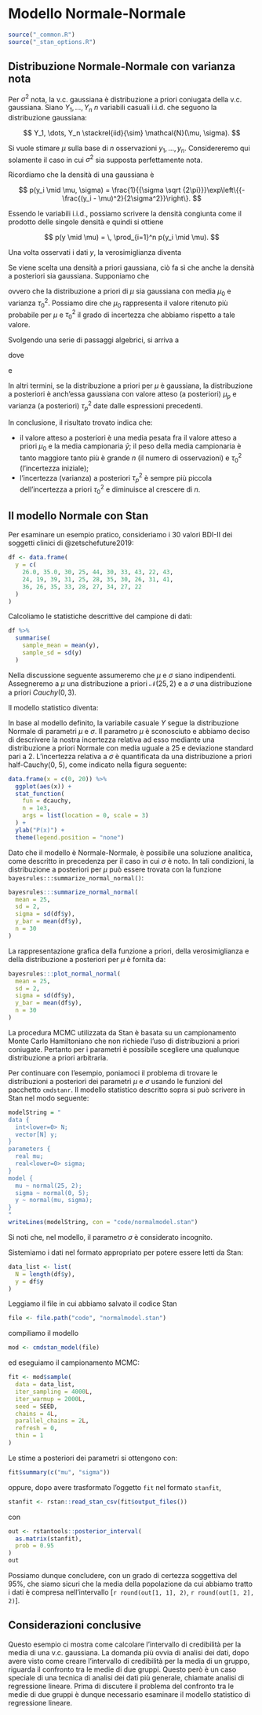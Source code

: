 # Modello Normale-Normale {#normal-normal-mod-stan}

```r
source("_common.R")
source("_stan_options.R")
```

## Distribuzione Normale-Normale con varianza nota

Per $\sigma^2$ nota, la v.c. gaussiana è distribuzione a priori coniugata della v.c. gaussiana. Siano $Y_1, \dots, Y_n$ $n$ variabili casuali i.i.d. che seguono la distribuzione gaussiana:

$$
Y_1, \dots, Y_n  \stackrel{iid}{\sim} \mathcal{N}(\mu, \sigma).
$$

Si vuole stimare $\mu$ sulla base di $n$ osservazioni $y_1, \dots, y_n$. Considereremo qui solamente il caso in cui $\sigma^2$ sia supposta perfettamente nota.

Ricordiamo che la densità di una gaussiana è

$$
p(y_i \mid \mu, \sigma) = \frac{1}{{\sigma \sqrt {2\pi}}}\exp\left\{{-\frac{(y_i - \mu)^2}{2\sigma^2}}\right\}.
$$

Essendo le variabili i.i.d., possiamo scrivere la densità congiunta come il prodotto delle singole densità e quindi si ottiene

$$
p(y \mid \mu) = \, \prod_{i=1}^n p(y_i \mid \mu).
$$

Una volta osservati i dati $y$, la verosimiglianza diventa 

\begin{align}
\mathcal{L}(\mu \mid y) =& \, \prod_{i=1}^n p(y_i \mid \mu) = \notag\\
& \frac{1}{{\sigma \sqrt {2\pi}}}\exp\left\{{-\frac{(y_1 - \mu)^2}{2\sigma^2}}\right\} \times \notag\\
 & \frac{1}{{\sigma \sqrt {2\pi}}}\exp\left\{{-\frac{(y_2 - \mu)^2}{2\sigma^2}}\right\} \times  \notag\\
& \vdots \notag\\
 & \frac{1}{{\sigma \sqrt {2\pi}}}\exp\left\{{-\frac{(y_n - \mu)^2}{2\sigma^2}}\right\}.
\end{align}

Se viene scelta una densità a priori gaussiana, ciò fa sì che anche la densità a posteriori sia gaussiana. Supponiamo che

\begin{equation}
p(\mu) = \frac{1}{{\tau_0 \sqrt {2\pi}}}\exp\left\{{-\frac{(\mu - \mu_0)^2}{2\tau_0^2}}\right\},
(\#eq:prior-mu-norm-norm)
\end{equation}

ovvero che la distribuzione a priori di $\mu$ sia gaussiana con media $\mu_0$ e varianza $\tau_0^2$. Possiamo dire che $\mu_0$ rappresenta il valore ritenuto più probabile per $\mu$ e $\tau_0^2$ il grado di incertezza che abbiamo rispetto a tale valore. 

Svolgendo una serie di passaggi algebrici, si arriva a

\begin{equation}
p(\mu \mid y) = \frac{1}{{\tau_p \sqrt {2\pi}}}\exp\left\{{-\frac{(\mu - \mu_p)^2}{2\tau_p^2}}\right\},
(\#eq:post-norm-norm)
\end{equation}

dove

\begin{equation}
\mu_p = \frac{\frac{1}{\tau_0^2}\mu_0+ \frac{n}{\sigma^2}\bar{y}}{\frac {1}{\tau_0^2} + \frac{n}{\sigma^2}} 
(\#eq:post-norm-mup)
\end{equation}

e 

\begin{equation}
\tau_p^2 = \frac{1}{\frac {1}{\tau_0^2}+ \frac{n}{\sigma^2}}.
(\#eq:post-norm-taup2)
\end{equation}

In altri termini, se la distribuzione a priori per $\mu$ è gaussiana, la distribuzione a posteriori è anch'essa gaussiana con valore atteso (a posteriori) $\mu_p$ e varianza (a posteriori) $\tau_p^2$ date dalle espressioni precedenti.

In conclusione, il risultato trovato indica che:

- il valore atteso a posteriori è una media pesata fra il valore atteso a priori $\mu_0$ e la media campionaria $\bar{y}$; il peso della media campionaria è tanto maggiore tanto più è grande $n$ (il numero di osservazioni) e $\tau_0^2$ (l'incertezza iniziale); 
- l'incertezza (varianza) a posteriori $\tau_p^2$ è sempre più piccola dell'incertezza a priori $\tau_0^2$ e diminuisce al crescere di $n$.

## Il modello Normale con Stan

Per esaminare un esempio pratico, consideriamo i 30 valori BDI-II dei soggetti clinici di @zetschefuture2019:

```r
df <- data.frame(
  y = c(
    26.0, 35.0, 30, 25, 44, 30, 33, 43, 22, 43,
    24, 19, 39, 31, 25, 28, 35, 30, 26, 31, 41,
    36, 26, 35, 33, 28, 27, 34, 27, 22
  )
)
```

Calcoliamo le statistiche descrittive del campione di dati:

```r
df %>% 
  summarise(
    sample_mean = mean(y),
    sample_sd = sd(y)
  )
```

Nella discussione seguente assumeremo che $\mu$ e $\sigma$ siano indipendenti. Assegneremo a $\mu$ una distribuzione a priori $\mathcal{N}(25, 2)$ e a $\sigma$ una distribuzione a priori $Cauchy(0, 3)$.

Il modello statistico diventa:

\begin{align}
Y_i &\sim \mathcal{N}(\mu, \sigma) \notag\\
\mu &\sim \mathcal{N}(\mu_{\mu} = 25, \sigma_{\mu} = 2) \notag\\
\sigma &\sim \Cauchy(0, 3) \notag
\end{align}

In base al modello definito, la variabile casuale $Y$ segue la distribuzione Normale di parametri $\mu$ e $\sigma$. Il parametro $\mu$ è sconosciuto e abbiamo deciso di descrivere la nostra incertezza relativa ad esso mediante una distribuzione a priori Normale con media uguale a 25 e deviazione standard pari a 2. L'incertezza relativa a $\sigma$ è quantificata da una distribuzione a priori half-Cauchy(0, 5), come indicato nella figura seguente:

```r
data.frame(x = c(0, 20)) %>%
  ggplot(aes(x)) +
  stat_function(
    fun = dcauchy,
    n = 1e3,
    args = list(location = 0, scale = 3)
  ) +
  ylab("P(x)") +
  theme(legend.position = "none")
```

Dato che il modello è Normale-Normale, è possibile una soluzione analitica, come descritto in precedenza per il caso in cui $\sigma$ è noto. In tali condizioni, la distribuzione a posteriori per $\mu$ può essere trovata con la funzione `bayesrules:::summarize_normal_normal()`:

```r
bayesrules:::summarize_normal_normal(
  mean = 25, 
  sd = 2, 
  sigma = sd(df$y),
  y_bar = mean(df$y), 
  n = 30
)
```

La rappresentazione grafica della funzione a priori, della verosimiglianza e della distribuzione a posteriori per $\mu$ è fornita da:

```r
bayesrules:::plot_normal_normal(
  mean = 25, 
  sd = 2, 
  sigma = sd(df$y), 
  y_bar = mean(df$y), 
  n = 30
)
```

La procedura MCMC utilizzata da Stan è basata su un campionamento Monte Carlo Hamiltoniano che non richiede l'uso di distribuzioni a priori coniugate. Pertanto per i parametri è possibile scegliere una qualunque distribuzione a priori arbitraria.

Per continuare con l'esempio, poniamoci il problema di trovare le distribuzioni a posteriori dei parametri $\mu$ e $\sigma$ usando le funzioni del pacchetto `cmdstanr`. Il modello statistico descritto sopra si può scrivere in Stan nel modo seguente:

```r
modelString = "
data {
  int<lower=0> N;
  vector[N] y;
}
parameters {
  real mu;
  real<lower=0> sigma;
}
model {
  mu ~ normal(25, 2);
  sigma ~ normal(0, 5);
  y ~ normal(mu, sigma);
}
"
writeLines(modelString, con = "code/normalmodel.stan")
```

Si noti che, nel modello, il parametro $\sigma$ è considerato incognito.

Sistemiamo i dati nel formato appropriato per potere essere letti da Stan:

```r
data_list <- list(
  N = length(df$y),
  y = df$y
)
```

Leggiamo il file in cui abbiamo salvato il codice Stan

```r
file <- file.path("code", "normalmodel.stan")
```

compiliamo il modello
```r
mod <- cmdstan_model(file)
```

ed eseguiamo il campionamento MCMC:

```r
fit <- mod$sample(
  data = data_list,
  iter_sampling = 4000L,
  iter_warmup = 2000L,
  seed = SEED,
  chains = 4L,
  parallel_chains = 2L,
  refresh = 0,
  thin = 1
)
```

Le stime a posteriori dei parametri si ottengono con:

```r
fit$summary(c("mu", "sigma"))
```

oppure, dopo avere trasformato l'oggetto `fit` nel formato `stanfit`, 

```r
stanfit <- rstan::read_stan_csv(fit$output_files())
```

con 

```r
out <- rstantools::posterior_interval(
  as.matrix(stanfit), 
  prob = 0.95
)
out
```

Possiamo dunque concludere, con un grado di certezza soggettiva del 95%, che siamo sicuri che la media della popolazione da cui abbiamo tratto i dati è compresa nell'intervallo [`r round(out[1, 1], 2)`, `r round(out[1, 2], 2)`]. 

<!-- ## Il modello normale con `quap()` -->

<!-- Ripetiamo l'analisi precedente usando le funzioni del pacchetto `rethinking` per trovare le distribuzioni a posteriori dei parametri $\mu$ e $\sigma$. Definiamo il modello statistico mediante la funzione `alist()`: -->

<!-- ```{r} -->
<!-- flist <- alist( -->
<!--   y ~ dnorm(mu, sigma),  -->
<!--   mu ~ dnorm(25, 2), -->
<!--   sigma ~ dcauchy(0, 3) -->
<!-- ) -->
<!-- ``` -->

<!-- Le precedenti istruzioni `R` specificano una variabile casuale $Y$ che si distribuisce come una Normale di parametri $\mu$ e $\sigma$; questa è la verosimiglianza. La distribuzione a priori del parametro $\mu$ è una Normale di media 25 e deviazione standard 2. La distribuzione a priori del parametro $\sigma$ è una half-Cauchy di parametri `location` = 0 e `scale` = 3.  -->

<!-- Usiamo la funzione `quap()` per ottenere l'approssimazione quadratica delle distribuzioni a posteriori di $\mu$ e $\sigma$: -->

<!-- ```{r} -->
<!-- set.seed(123) -->
<!-- m <- quap(  -->
<!--   flist, -->
<!--   data = df  -->
<!-- ) -->
<!-- ``` -->

<!-- L'intervallo di credibilità al 95% è dato dalla funzione `precis()`: -->

<!-- ```{r} -->
<!-- out <- precis(m, prob = 0.95) -->
<!-- out -->
<!-- ``` -->

<!-- I risultati sono simili a quelli trovati in precedenza. -->

<!-- ## Il modello normale con `brms::brm()` -->

<!-- Stimiamo ora la distribuzione a posteriori di $\mu$ usando la funzione `brms::brm()`. In questo caso non è necessario scrivere il modello in forma esplicita, come abbiamo fatto usando linguaggio Stan. La sintassi specifiata di seguito viene trasformata in maniera automatica nel linguaggio Stan prima di adattare il modello ai dati: -->

<!-- ```{r} -->
<!-- fit3 <- brm( -->
<!--   data = df,  -->
<!--   family = gaussian(), -->
<!--   y ~ 1, -->
<!--   prior = c( -->
<!--     prior(normal(25, 2), class = Intercept), -->
<!--     prior(normal(0, 5), class = sigma) -->
<!--   ), -->
<!--   iter = 4000,  -->
<!--   refresh = 0,  -->
<!--   chains = 4, -->
<!--   backend = "cmdstanr" -->
<!-- ) -->
<!-- ``` -->

<!-- I trace-plot si ottengono con l'istruzione seguente: -->

<!-- ```{r} -->
<!-- plot(fit3) -->
<!-- ``` -->

<!-- Le stime della distribuzione a posteriori si ottengono con la funzione `summary()`: -->

<!-- ```{r} -->
<!-- summary(fit3) -->
<!-- ``` -->

<!-- Nuovamente, i risultati sono molto simili a quelli ottenuti in precedenza. -->

## Considerazioni conclusive {-}

Questo esempio ci mostra come calcolare l'intervallo di credibilità per la media di una v.c. gaussiana. La domanda più ovvia di analisi dei dati, dopo  avere visto come creare l'intervallo di credibilità per la media di un gruppo, riguarda il confronto tra le medie di due gruppi. Questo però è un caso speciale di una tecnica di analisi dei dati più generale, chiamate analisi di regressione lineare. Prima di discutere il problema del confronto tra le medie di due gruppi è dunque necessario esaminare il modello statistico di regressione lineare.


